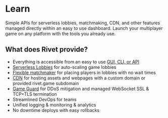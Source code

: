 
<HeroPattern />

# Learn

Simple APIs for serverless lobbies, matchmaking, CDN, and other features managed directly within an easy to use dashboard. Launch your multiplayer game on any platform with the tools you already use.

## What does Rivet provide?

- Everything is accessible from an easy to use [GUI, CLI, or API](/docs/general/gui-cli-api)
- [Serverless Lobbies](/docs/serverless-lobbies/index) for auto-scaling game lobbies
- [Flexible matchmaker](/docs/matchmaker/index) for placing players in lobbies with no wait times
- [CDN](/docs/cdn) for hosting assets and webpages with a custom domain or provided rivet.game subdomain
- [Game Guard](/docs/serverless-lobbies/concepts/game-guard) for DDoS mitigation and managed WebSocket SSL & TCP+TLS termination
- Streamlined DevOps for teams
- Unified logging & monitoring & analytics
- No downtime deploys with easy rollbacks

<ResourceGroup title='Crash Courses'>
  <Resource title='Unity' icon={faBooks} href='/learn/unity/crash-course' />
  <Resource title='Unreal Engine' icon={faBooks} href='/learn/unreal/crash-course' />
  <Resource title='Godot' icon={faBooks} href='/learn/godot/crash-course' />
  <Resource title='HTML5' icon={faBooks} href='/learn/html5/crash-course' />
  <Resource title='Custom' icon={faBooks} href='/learn/custom/crash-course' />
</ResourceGroup>
